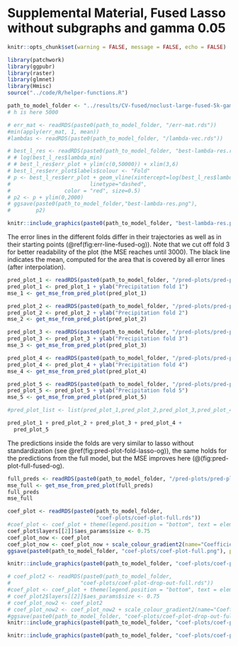# Supplemental Material, Fused Lasso without subgraphs and gamma 0.05

```r
knitr::opts_chunk$set(warning = FALSE, message = FALSE, echo = FALSE)
```


```r
library(patchwork)
library(ggpubr)
library(raster)
library(glmnet)
library(Hmisc)
source("../code/R/helper-functions.R")
```

```r
path_to_model_folder <- "../results/CV-fused/noclust-large-fused-5k-gamma-005/"
# h is here 5000
```

```r
# err_mat <- readRDS(paste0(path_to_model_folder, "/err-mat.rds"))
#min(apply(err_mat, 1, mean))
#lambdas <- readRDS(paste0(path_to_model_folder, "/lambda-vec.rds"))
```

```r
# best_l_res <- readRDS(paste0(path_to_model_folder, "best-lambda-res.rds"))
# # log(best_l_res$lambda_min)
# # best_l_res$err_plot + ylim(c(0,50000)) + xlim(3,6)
# best_l_res$err_plot$labels$colour <- "Fold"
# p <- best_l_res$err_plot + geom_vline(xintercept=log(best_l_res$lambda_min),
#                         linetype="dashed",
#                 color = "red", size=0.5)
# p2 <- p + ylim(0,2000)
# ggsave(paste0(path_to_model_folder,"best-lambda-res.png"),
#        p2)
```

```r
knitr::include_graphics(paste0(path_to_model_folder, "best-lambda-res.png"))
```

The error lines in the different folds differ in their trajectories as well
as in their starting points (\@ref(fig:err-line-fused-og)). Note that we cut off fold 3 for better readability of the plot
(the MSE reaches until 3000). The black line indicates the mean, computed for the area
that is covered by all error lines (after interpolation).

```r
pred_plot_1 <- readRDS(paste0(path_to_model_folder, "/pred-plots/pred-plot-fold-1.rds"))
pred_plot_1 <- pred_plot_1 + ylab("Precipitation fold 1")
mse_1 <- get_mse_from_pred_plot(pred_plot_1)

pred_plot_2 <- readRDS(paste0(path_to_model_folder, "/pred-plots/pred-plot-fold-2.rds"))
pred_plot_2 <- pred_plot_2 + ylab("Precipitation fold 2")
mse_2 <- get_mse_from_pred_plot(pred_plot_2)

pred_plot_3 <- readRDS(paste0(path_to_model_folder, "/pred-plots/pred-plot-fold-3.rds"))
pred_plot_3 <- pred_plot_3 + ylab("Precipitation fold 3")
mse_3 <- get_mse_from_pred_plot(pred_plot_3)

pred_plot_4 <- readRDS(paste0(path_to_model_folder, "/pred-plots/pred-plot-fold-4.rds"))
pred_plot_4 <- pred_plot_4 + ylab("Precipitation fold 4")
mse_4 <- get_mse_from_pred_plot(pred_plot_4)

pred_plot_5 <- readRDS(paste0(path_to_model_folder, "/pred-plots/pred-plot-fold-5.rds"))
pred_plot_5 <- pred_plot_5 + ylab("Precipitation fold 5")
mse_5 <- get_mse_from_pred_plot(pred_plot_5)

#pred_plot_list <- list(pred_plot_1,pred_plot_2,pred_plot_3,pred_plot_4,pred_plot_5)
```
```r
pred_plot_1 + pred_plot_2 + pred_plot_3 + pred_plot_4 +
  pred_plot_5
```
The predictions inside the folds are very similar to lasso without standardization
(see \@ref(fig:pred-plot-fold-lasso-og)), the same holds for the predictions from
the full model, but the MSE improves here (@\ref(fig:pred-plot-full-fused-og).

```r
full_preds <- readRDS(paste0(path_to_model_folder, "/pred-plots/pred-plot-full.rds"))
mse_full <- get_mse_from_pred_plot(full_preds)
full_preds
mse_full
```

```r
coef_plot <- readRDS(paste0(path_to_model_folder,
                            "coef-plots/coef-plot-full.rds"))
#coef_plot <- coef_plot + theme(legend.position = "bottom", text = element_text(size = 8))
coef_plot$layers[[2]]$aes_params$size <- 0.75
coef_plot_now <- coef_plot
coef_plot_now <- coef_plot_now + scale_colour_gradient2(name="Coefficients")
ggsave(paste0(path_to_model_folder, "coef-plots/coef-plot-full.png"), plot = coef_plot_now)
```

```r
knitr::include_graphics(paste0(path_to_model_folder, "coef-plots/coef-plot-full.png"))
```

```r
# coef_plot2 <- readRDS(paste0(path_to_model_folder,
#                      "coef-plots/coef-plot-drop-out-full.rds"))
#coef_plot <- coef_plot + theme(legend.position = "bottom", text = element_text(size = 8))
# coef_plot2$layers[[2]]$aes_params$size <- 0.75
# coef_plot_now2 <- coef_plot2
# coef_plot_now2 <- coef_plot_now2 + scale_colour_gradient2(name="Coefficients")
#ggsave(paste0(path_to_model_folder, "coef-plots/coef-plot-drop-out-full.png"), plot = coef_plot_now2)
knitr::include_graphics(paste0(path_to_model_folder, "coef-plots/coef-plot-drop-out-full1.png"))

```

```r
knitr::include_graphics(paste0(path_to_model_folder, "coef-plots/coef-plot-drop-out-full2.png"))
```




